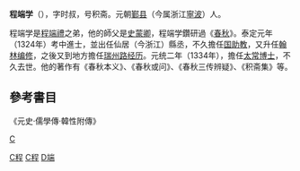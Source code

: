 '''程端学'''（{{bd|1278年||1334年|catIdx=C程}}），字时叔，号积斋。元朝[[鄞县|鄞县]]（今属浙江[[寧波|寧波]]）人。

程端学是[[程端禮|程端禮]]之弟，他的師父是[[史蒙卿|史蒙卿]]，程端学鑽研過《[[春秋|春秋]]》。泰定元年（1324年）考中進士，並出任仙居（今浙江）縣丞，不久擔任[[国助教|国助教]]，又升任[[翰林编修|翰林编修]]，之後又到地方擔任[[瑞州路经历|瑞州路经历]]。元统二年（1334年），擔任[[太常博士|太常博士]]，不久去世。他的著作有《春秋本义》、《春秋或问》、《春秋三传辨疑》、《积斋集》等。

== 參考書目 ==
《元史·儒學傳·韓性附傳》

{{泰定元年甲子科廷试金榜}}
[[category:元朝政治人物|C]]
[[Category:鄞县人|C程]]
[[Category:寧波人|C程]]
[[Category:程姓|D端]]
{{元朝人物小作品}}